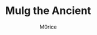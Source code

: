 ---
layout: '../../../../layouts/Layout.astro'
title: 'Mulg the Ancient'
author: 'M0rice'
description: 'Mulg 1'
pubDate:  '2022-11-12'
slug: 'mulg'
tags: ['warbeast', 'sotn', 'trollbloods']
---